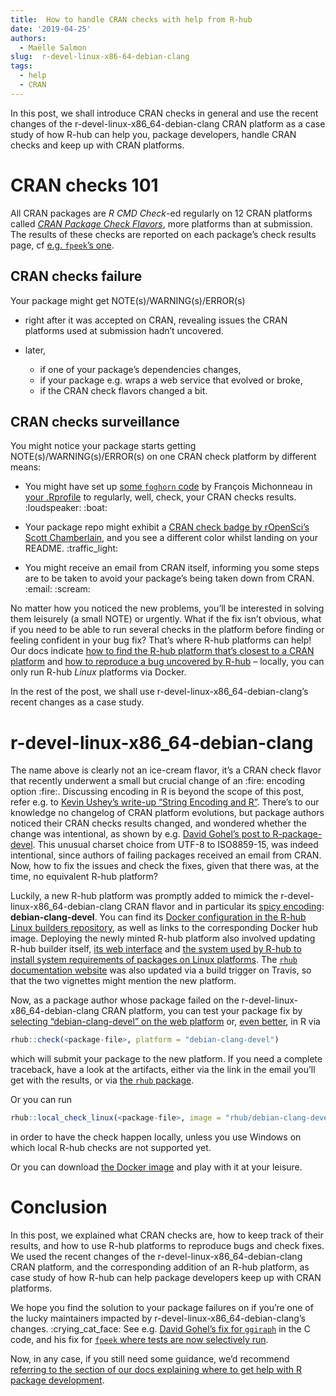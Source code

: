 ```yaml
---
title:  How to handle CRAN checks with help from R-hub
date: '2019-04-25'
authors:
  - Maëlle Salmon
slug:  r-devel-linux-x86-64-debian-clang
tags:
  - help
  - CRAN
---
```


In this post, we shall introduce CRAN checks in general and use the recent changes of the r-devel-linux-x86_64-debian-clang CRAN platform as a case study of how R-hub can help you, package developers, handle CRAN checks and keep up with CRAN platforms.

# CRAN checks 101

All CRAN packages are _R CMD Check_-ed regularly on 12 CRAN platforms called [_CRAN Package Check Flavors_](https://cran.r-project.org/web/checks/check_flavors.html), more platforms than at submission. The results of these checks are reported on each package's check results page, cf [e.g. `fpeek`'s one](https://cran.r-project.org/web/checks/check_results_fpeek.html). 

## CRAN checks failure

Your package might get NOTE(s)/WARNING(s)/ERROR(s)

* right after it was accepted on CRAN, revealing issues the CRAN platforms used at submission hadn't uncovered. 

* later, 
    * if one of your package's dependencies changes, 
    * if your package e.g. wraps a web service that evolved or broke,
    * if the CRAN check flavors changed a bit.

## CRAN checks surveillance

You might notice your package starts getting NOTE(s)/WARNING(s)/ERROR(s) on one CRAN check platform by different means:

* You might have set up [some `foghorn` code](https://github.com/fmichonneau/foghorn) by François Michonneau in [your .Rprofile](https://www.tidyverse.org/articles/2019/04/usethis-1.5.0/#options-to-set-in-rprofile) to regularly, well, check, your CRAN checks results.  :loudspeaker: :boat:

* Your package repo might exhibit a [CRAN check badge by rOpenSci's Scott Chamberlain](https://github.com/ropensci/cchecksapi#badges), and you see a different color whilst landing on your README.  :traffic_light:

* You might receive an email from CRAN itself, informing you some steps are to be taken to avoid your package's being taken down from CRAN.  :email: :scream:

No matter how you noticed the new problems, you'll be interested in solving them leisurely (a small NOTE) or urgently. What if the fix isn't obvious, what if you need to be able to run several checks in the platform before finding or feeling confident in your bug fix? That's where R-hub platforms can help! Our docs indicate [how to find the R-hub platform that's closest to a CRAN platform](https://docs.r-hub.io/#rhub-cran-platforms) and [how to reproduce a bug uncovered by R-hub](https://docs.r-hub.io/#local-debugging) -- locally, you can only run R-hub _Linux_ platforms via Docker. 

In the rest of the post, we shall use r-devel-linux-x86_64-debian-clang's recent changes as a case study.

# r-devel-linux-x86_64-debian-clang

The name above is clearly not an ice-cream flavor, it's a CRAN check flavor that recently underwent a small but crucial change of an :fire: encoding option :fire:. Discussing encoding in R is beyond the scope of this post, refer e.g. to [Kevin Ushey's write-up "String Encoding and R"](https://kevinushey.github.io/blog/2018/02/21/string-encoding-and-r/). There's to our knowledge no changelog of CRAN platform evolutions, but package authors noticed their CRAN checks results changed, and wondered whether the change was intentional, as shown by e.g. [David Gohel's post to R-package-devel](https://stat.ethz.ch/pipermail/r-package-devel/2019q2/003750.html). This unusual charset choice from UTF-8 to ISO8859-15, was indeed intentional, since authors of failing packages received an email from CRAN. Now, how to fix the issues and check the fixes, given that there was, at the time, no equivalent R-hub platform? 

Luckily, a new R-hub platform was promptly added to mimick the r-devel-linux-x86_64-debian-clang CRAN flavor and in particular its [spicy encoding](https://github.com/r-hub/rhub-linux-builders/blob/2de434eaf22f1d9f9b45dad1dbdf506d3e2a89c0/debian-clang-devel/Dockerfile#L21): **debian-clang-devel**. You can find its [Docker configuration in the R-hub Linux builders repository](https://github.com/r-hub/rhub-linux-builders), as well as links to the corresponding Docker hub image. Deploying the newly minted R-hub platform also involved updating R-hub builder itself, [its web interface](https://github.com/r-hub/rhub-frontend) and [the system used by R-hub to install system requirements of packages on Linux platforms](https://github.com/r-hub/sysreqsdb). The [`rhub` documentation website](https://r-hub.github.io/rhub/) was also updated via a build trigger on Travis, so that the two vignettes might mention the new platform.

Now, as a package author whose package failed on the r-devel-linux-x86_64-debian-clang CRAN platform, you can test your package fix by [selecting "debian-clang-devel" on the web platform](https://builder.r-hub.io/advanced) or, [even better](https://docs.r-hub.io/#pkg-vs-web), in R via

```r
rhub::check(<package-file>, platform = "debian-clang-devel")
```

which will submit your package to the new platform. If you need a complete traceback, have a look at the artifacts, either via the link in the email you'll get with the results, or via [the `rhub` package](/2019/04/08/rhub-1.1.1/#find-your-checks-and-their-artifacts-on-the-web).

Or you can run

```r
rhub::local_check_linux(<package-file>, image = "rhub/debian-clang-devel")
```

in order to have the check happen locally, unless you use Windows on which local R-hub checks are not supported yet.

Or you can download [the Docker image](https://hub.docker.com/r/rhub/debian-clang-devel) and play with it at your leisure.

# Conclusion

In this post, we explained what CRAN checks are, how to keep track of their results, and how to use R-hub platforms to reproduce bugs and check fixes. We used the recent changes of the r-devel-linux-x86_64-debian-clang CRAN platform, and the corresponding addition of an R-hub platform, as case study of how R-hub can help package developers keep up with CRAN platforms.

We hope you find the solution to your package failures on if you're one of the lucky maintainers impacted by r-devel-linux-x86_64-debian-clang's changes. :crying_cat_face: See e.g. [David Gohel's fix for `ggiraph`](https://github.com/davidgohel/ggiraph/commit/ac43f3b849a1f730b02e77671b354712b12415d0) in the C code, and his fix for [`fpeek` where tests are now selectively run](https://github.com/davidgohel/fpeek/blob/2fe6e41f5eb90583ba3393e07c8508b77e28d2ed/tests/testthat/test-iconv.R#L7).

Now, in any case, if you still need some guidance, we'd recommend [referring to the section of our docs explaining where to get help with R package development](https://docs.r-hub.io/#pkg-dev-help).

